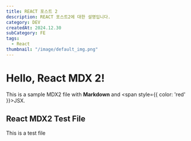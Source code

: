 ```yaml
---
title: REACT 포스트 2
description: REACT 포스트2에 대한 설명입니다.
category: DEV
createdAt: 2024.12.30
subCategory: FE
tags:
  - React
thumbnail: "/image/default_img.png"
---
```


# Hello, React MDX 2!

This is a sample MDX2 file with **Markdown** and <span style={{ color: 'red' }}>JSX</span>.

## React MDX2 Test File

This is a test file
